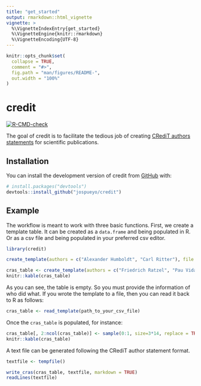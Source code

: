 ```yaml
---
title: "get_started"
output: rmarkdown::html_vignette
vignette: >
  %\VignetteIndexEntry{get_started}
  %\VignetteEngine{knitr::rmarkdown}
  %\VignetteEncoding{UTF-8}
---
```

```r
knitr::opts_chunk$set(
  collapse = TRUE,
  comment = "#>",
  fig.path = "man/figures/README-",
  out.width = "100%"
)
```

# credit

<!-- badges: start -->
[![R-CMD-check](https://github.com/jospueyo/credit/actions/workflows/R-CMD-check.yaml/badge.svg)](https://github.com/jospueyo/credit/actions/workflows/R-CMD-check.yaml)
<!-- badges: end -->

The goal of credit is to facilitate the tedious job of creating [CRediT authors statements](https://credit.niso.org/) for scientific publications.

## Installation

You can install the development version of credit from [GitHub](https://github.com/) with:

``` r
# install.packages("devtools")
devtools::install_github("jospueyo/credit")
```

## Example

The workflow is meant to work with three basic functions. First, we create a template table. It can be created as a `data.frame` and being populated in R. Or as a csv file and being populated in your preferred csv editor.

```r
library(credit)

create_template(authors = c("Alexander Humboldt", "Carl Ritter"), file = tempfile())

cras_table <- create_template(authors = c("Friedrich Ratzel", "Pau Vidal de la Blache", "Élisée Reclus"))
knitr::kable(cras_table)

```
As you can see, the table is empty. So you must provide the information of who did what. If you wrote the template to a file, then you can read it back to R as follows:

```r

cras_table <- read_template(path_to_your_csv_file)

```
Once the `cras_table` is populated, for instance:

```r

cras_table[, 2:ncol(cras_table)] <- sample(0:1, size=3*14, replace = TRUE, prob = c(0.6, 0.4))
knitr::kable(cras_table)

```
A text file can be generated following the CRediT author statement format.

```r

textfile <- tempfile()

write_cras(cras_table, textfile, markdown = TRUE)
readLines(textfile)

```
